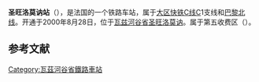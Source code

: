 {{Infobox station
| name          =<!-- 注释出：[[File:RATP.svg|32x32px]] -->圣旺洛莫讷站<br>{{lang|fr|Gare de Saint-Ouen-l'Aumône}} 
| type          = [[法国铁路|法国铁路]]
| image = Gare de Saint-Ouen-l'Aumône 01.jpg
|image_caption = 车站站舍
| address       = {{FRA}}[[瓦兹河谷省|瓦兹河谷省]][[圣杜恩洛莫纳|圣杜恩洛莫纳]]
| latd          = 49
| latm          = 02
| lats          = 43
| latNS         = N
| longd         = 2
| longm         = 06
| longs         = 23
| longEW        = E
| operator = <!-- 注释出：[[File:RATP.svg|32x32px]] -->
| coordinates_display = yes
| iso_region    = FR
| line          = 
* [[大区快铁C线|大区快铁C线]]
| platform      = 2
| tracks        = 3
| elevation = 
| opened        = 2000年8月28日
| rebuilt =
| status = 使用中
| closed        = 
| passengers= 
| pass_year= 
| station_type = 客运车站
| connections = 
* [[RATP公交路网|巴黎城市公共交通]]
* [[file:Paris_Noctilien_logo.svg|51x51px]]
| route_map =
| map_locator   = 
| note =
}}

'''圣旺洛莫讷站'''（{{lang-fr|Gare de Saint-Ouen-l'Aumône}}），是法国的一个铁路车站，属于[[大区快铁C线|大区快铁C线]]C1支线和[[巴黎北线|巴黎北线]]。开通于2000年8月28日，位于[[瓦兹河谷省|瓦兹河谷省]][[圣旺洛莫讷|圣旺洛莫讷]]。属于第五收费区（{{lang-fr|Zone 5}}）。

== 参考文献 ==
{{Reflist}}

{{RER C}}
[[Category:瓦茲河谷省鐵路車站|Category:瓦茲河谷省鐵路車站]]